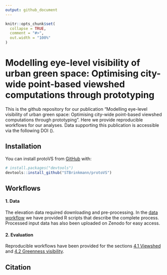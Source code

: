 ```yaml
---
output: github_document
---
```


<!-- README.md is generated from README.Rmd. Please edit that file -->

```r
knitr::opts_chunk$set(
  collapse = TRUE,
  comment = "#>",
  out.width = "100%"
)
```

# Modelling eye-level visibility of urban green space: Optimising city-wide point-based viewshed computations through prototyping

<!-- badges: start -->

<!-- [![DOI]()]() -->

<!-- ![Sample Data]() -->

<!-- badges: end -->

This is the github repository for our publication "Modelling eye-level visibility of urban green space: Optimising city-wide point-based viewshed computations through prototyping". Here we provide reproducible workflows for our analyses. Data supporting this publication is accessible via the following DOI ().

## Installation

You can install protoVS from [GitHub](https://github.com/) with:

``` r
# install.packages("devtools")
devtools::install_github("STBrinkmann/protoVS")
```

## Workflows

#### 1. Data

The elevation data required downloading and pre-processing. In the <a href="docs/workflows/00_Data/">data workflow</a> we have provided R scripts that describe the complete process. Processed input data has also been uploaded on Zenodo for easy access.

#### 2. Evaluation

Reproducible workflows have been provided for the sections <a href="docs/workflows/04_1_Experiment_Viewshed/">4.1 Viewshed</a> and <a href="docs/workflows/04_2_Experiment_VGVI/">4.2 Greenness visibility</a>.

## Citation

